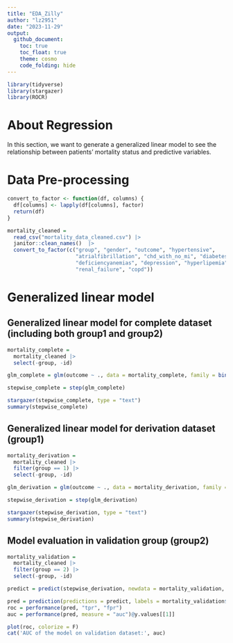 ```yaml
---
title: "EDA_Zilly"
author: "lz2951"
date: "2023-11-29"
output: 
  github_document:
    toc: true
    toc_float: true
    theme: cosmo
    code_folding: hide
---
```


```r
library(tidyverse)
library(stargazer)
library(ROCR)
```

# About Regression

In this section, we want to generate a generalized linear model to see the relationship between patients' mortality status and predictive variables.

# Data Pre-processing

```r
convert_to_factor <- function(df, columns) {
  df[columns] <- lapply(df[columns], factor)
  return(df)
}

mortality_cleaned = 
  read_csv("mortality_data_cleaned.csv") |>
  janitor::clean_names()  |>
  convert_to_factor(c("group", "gender", "outcome", "hypertensive", 
                      "atrialfibrillation", "chd_with_no_mi", "diabetes", 
                      "deficiencyanemias", "depression", "hyperlipemia", 
                      "renal_failure", "copd"))
```

# Generalized linear model

## Generalized linear model for complete dataset (including both group1 and group2)

```r
mortality_complete = 
  mortality_cleaned |>
  select(-group, -id)
```

```r
glm_complete = glm(outcome ~ ., data = mortality_complete, family = binomial(link = logit))
```

```r
stepwise_complete = step(glm_complete)
```

```r
stargazer(stepwise_complete, type = "text")
summary(stepwise_complete)
```

## Generalized linear model for derivation dataset (group1)

```r
mortality_derivation =
  mortality_cleaned |>
  filter(group == 1) |>
  select(-group, -id) 
```

```r
glm_derivation = glm(outcome ~ ., data = mortality_derivation, family = binomial(link = logit))
```

```r
stepwise_derivation = step(glm_derivation)
```

```r
stargazer(stepwise_derivation, type = "text")
summary(stepwise_derivation)
```

## Model evaluation in validation group (group2)

```r
mortality_validation =
  mortality_cleaned |>
  filter(group == 2) |>
  select(-group, -id) 
```


```r
predict = predict(stepwise_derivation, newdata = mortality_validation, type = "response")
```

```r
pred = prediction(predictions = predict, labels = mortality_validation$outcome)
roc = performance(pred, "tpr", "fpr")
auc = performance(pred, measure = "auc")@y.values[[1]]
```

```r
plot(roc, colorize = F)
cat('AUC of the model on validation dataset:', auc)
```

